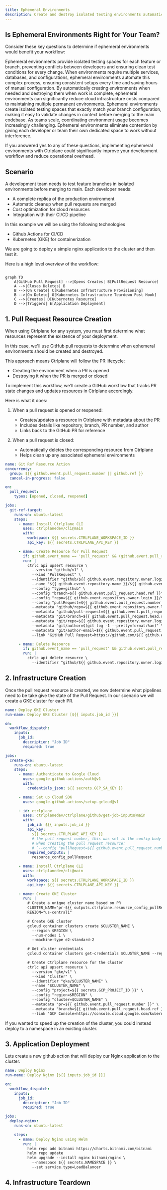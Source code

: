 ```yaml
---
title: Ephemeral Environments
description: Create and destroy isolated testing environments automatically based on pull requests or other triggers to optimize your development workflow.
---
```


## Is Ephemeral Environments Right for Your Team?

Consider these key questions to determine if ephemeral environments would benefit your workflow:

<AccordionGroup>
  <Accordion title="Do you need isolated testing environments?">
    Ephemeral environments provide isolated testing spaces for each feature or branch, preventing conflicts between developers and ensuring clean test conditions for every change.
  </Accordion>

  <Accordion title="Are your environments complex to set up?">
    When environments require multiple services, databases, and configurations, ephemeral environments automate this complex process, ensuring consistent setups every time and saving hours of manual configuration.
  </Accordion>

  <Accordion title="Do you have high infrastructure costs?">
    By automatically creating environments when needed and destroying them when work is complete, ephemeral environments can significantly reduce cloud infrastructure costs compared to maintaining multiple permanent environments.
  </Accordion>

  <Accordion title="Do you need to test branch-specific changes?">
    Ephemeral environments create isolated testing spaces that exactly match your branch configuration, making it easy to validate changes in context before merging to the main codebase.
  </Accordion>

  <Accordion title="Is your team growing?">
    As teams scale, coordinating environment usage becomes increasingly challenging. Ephemeral environments eliminate contention by giving each developer or team their own dedicated space to work without interference.
  </Accordion>
</AccordionGroup>

If you answered yes to any of these questions, implementing ephemeral environments with Ctrlplane could significantly improve your development workflow and reduce operational overhead.

## Scenario

A development team needs to test feature branches in isolated environments
before merging to main. Each developer needs:

- A complete replica of the production environment
- Automatic cleanup when pull requests are merged
- Cost optimization for cloud resources
- Integration with their CI/CD pipeline

In this example we will be using the following technologies

- Github Actions for CI/CD
- Kubernetes (GKE) for containerization

We are going to deploy a simple nginx application to the cluster and then test
it.

Here is a high level overview of the workflow:

```mermaid

graph TD
    A[GitHub Pull Request] -->|Opens Creates| B[PullRequest Resource]
    A -->|Closes Deletes| B
    B -->|On Create| C[Kubernetes Infrastructure Provisioning]
    B -->|On Delete| G[Kubernetes Infrastructure Teardown Post Hook]
    C -->|Creates| D[Kubernetes Resource]
    D -->|Triggers| E[Application Deployment]
```

## 1. Pull Request Resource Creation

When using Ctrlplane for any system, you must first determine what resources represent the existence of your deployment.

In this case, we'll use GitHub pull requests to determine when ephemeral environments should be created and destroyed.

This approach means Ctrlplane will follow the PR lifecycle:
- Creating the environment when a PR is opened
- Destroying it when the PR is merged or closed

To implement this workflow, we'll create a GitHub workflow that tracks PR state changes and updates resources in Ctrlplane accordingly.

Here is what it does:

1. When a pull request is opened or reopened:

   - Creates/updates a resource in Ctrlplane with metadata about the PR
   - Includes details like repository, branch, PR number, and author
   - Links back to the GitHub PR for reference

2. When a pull request is closed:
   - Automatically deletes the corresponding resource from Ctrlplane
   - Helps clean up any associated ephemeral environments

```yaml .github/workflows/create-git-resource.yml
name: Git Ref Resource Action
concurrency:
  group: ${{ github.event.pull_request.number || github.ref }}
  cancel-in-progress: false

on:
  pull_request:
    types: [opened, closed, reopened]

jobs:
  git-ref-target:
    runs-on: ubuntu-latest
    steps:
      - name: Install Ctrlplane CLI
        uses: ctrlplanedev/cli@main
        with:
          workspace: ${{ secrets.CTRLPLANE_WORKSPACE_ID }}
          api_key: ${{ secrets.CTRLPLANE_API_KEY }}

      - name: Create Resource for Pull Request
        if: github.event_name == 'pull_request' && (github.event.pull_request.state == 'open' || github.event.pull_request.state == 'reopened')
        run: |
          ctrlc api upsert resource \
            --version "github/v1" \
            --kind "PullRequest" \
            --identifier "github/${{ github.event.repository.owner.login }}/${{ github.event.repository.name }}/${{ github.event.pull_request.number }}" \
            --name "${{ github.event.repository.name }}/${{ github.event.pull_request.head.ref }}" \
            --config "type=github" \
            --config "branch=${{ github.event.pull_request.head.ref }}" \
            --config "repo=${{ github.event.repository.owner.login }}/${{ github.event.repository.name }}" \
            --config "pullRequest=${{ github.event.pull_request.number }}" \
            --metadata "github/repo=${{ github.event.repository.owner.login }}/${{ github.event.repository.name }}" \
            --metadata "github/pull-request=${{ github.event.pull_request.number }}" \
            --metadata "git/branch=${{ github.event.pull_request.head.ref }}" \
            --metadata "git/repo=${{ github.event.repository.owner.login }}/${{ github.event.repository.name }}" \
            --metadata "git/author=$(git log -1 --pretty=format:%an)" \
            --metadata "git/author-email=${{ github.event.pull_request.head.user.email }}" \
            --link "GitHub Pull Request=https://github.com/${{ github.event.repository.owner.login }}/${{ github.event.repository.name }}/pull/${{ github.event.pull_request.number }}"

      - name: Delete Resource
        if: github.event_name == 'pull_request' && github.event.pull_request.state == 'closed'
        run: |
          ctrlc api delete resource \
            --identifier "github/${{ github.event.repository.owner.login }}/${{ github.event.repository.name }}/${{ github.event.pull_request.number }}"
```

## 2. Infrastructure Creation

Once the pull request resource is created, we now determine what pipelines need
to be take give the state of the Pull Request. In our scenario we will create a
GKE cluster for each PR.

```yaml .github/workflows/deploy-gke-cluster.yml
name: Deploy GKE Cluster
run-name: Deploy GKE Cluster [${{ inputs.job_id }}]

on:
  workflow_dispatch:
    inputs:
      job_id:
        description: "Job ID"
        required: true

jobs:
  create-gke:
    runs-on: ubuntu-latest
    steps:
      - name: Authenticate to Google Cloud
        uses: google-github-actions/auth@v1
        with:
          credentials_json: ${{ secrets.GCP_SA_KEY }}

      - name: Set up Cloud SDK
        uses: google-github-actions/setup-gcloud@v1

      - id: ctrlplane
        uses: ctrlplanedev/ctrlplane/github/get-job-inputs@main
        with:
          job_id: ${{ inputs.job_id }}
          api_key:
            ${{ secrets.CTRLPLANE_API_KEY }}
            # the pull request number, this was set in the config body
            # when creating the pull request resource:
            # `--config "pullRequest=${{ github.event.pull_request.number }}"`
          required_outputs: |
            resource_config_pullRequest

      - name: Install Ctrlplane CLI
        uses: ctrlplanedev/cli@main
        with:
          workspace: ${{ secrets.CTRLPLANE_WORKSPACE_ID }}
          api_key: ${{ secrets.CTRLPLANE_API_KEY }}

      - name: Create GKE Cluster
        run: |
          # Create a unique cluster name based on PR
          CLUSTER_NAME="pr-${{ outputs.ctrlplane.resource_config_pullRequest }}"
          REGION="us-central1"

          # Create GKE cluster
          gcloud container clusters create $CLUSTER_NAME \
            --region $REGION \
            --num-nodes 1 \
            --machine-type e2-standard-2

          # Get cluster credentials
          gcloud container clusters get-credentials $CLUSTER_NAME --region $REGION

          # Create Ctrlplane resource for the cluster
          ctrlc api upsert resource \
            --version "gke/v1" \
            --kind "Cluster" \
            --identifier "gke/$CLUSTER_NAME" \
            --name "$CLUSTER_NAME" \
            --config "project=${{ secrets.GCP_PROJECT_ID }}" \
            --config "region=$REGION" \
            --config "cluster=$CLUSTER_NAME" \
            --metadata "pr=${{ github.event.pull_request.number }}" \
            --metadata "branch=${{ github.event.pull_request.head.ref }}" \
            --link "GCP Console=https://console.cloud.google.com/kubernetes/clusters/details/$REGION/$CLUSTER_NAME"
```

<Note>
  If you wanted to speed up the creation of the cluster, you could instead
  deploy to a namespace in an existing cluster.
</Note>

## 3. Application Deployment

Lets create a new github action that will deploy our Nginx application to the cluster.

```yaml .github/workflows/deploy-nginx.yml
name: Deploy Nginx
run-name: Deploy Nginx [${{ inputs.job_id }}]

on:
  workflow_dispatch:
    inputs:
      job_id:
        description: "Job ID"
        required: true

jobs:
  deploy-nginx:
    runs-on: ubuntu-latest

    steps:
      - name: Deploy Nginx using Helm
        run: |
          helm repo add bitnami https://charts.bitnami.com/bitnami
          helm repo update
          helm upgrade --install nginx bitnami/nginx \
            --namespace ${{ secrets.NAMESPACE }} \
            --set service.type=LoadBalancer
```

## 4. Infrastructure Teardown

